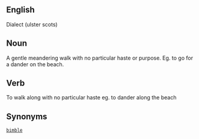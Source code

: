 
== '''English''' ==

Dialect (ulster scots)

== '''Noun''' ==

A gentle meandering walk with no particular haste or purpose.
Eg. to go for a dander on the beach. 


== '''Verb''' ==

To walk along with no particular haste
eg. to dander along the beach


== '''Synonyms''' ==

 [[bimble]]
